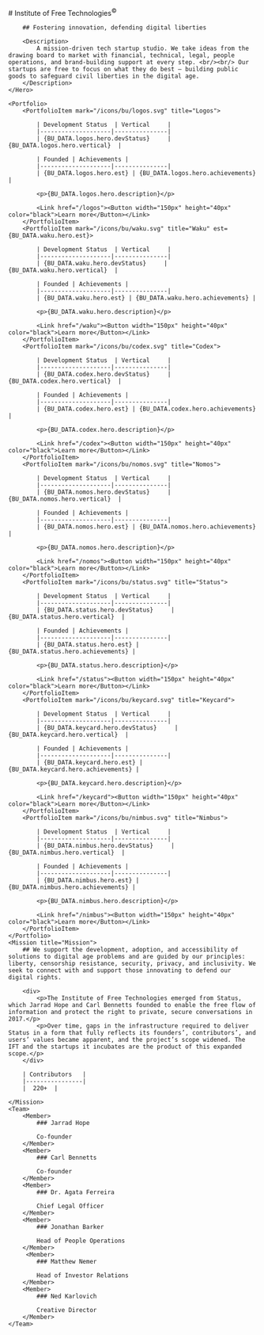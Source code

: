 
<SEO />

<Home>
    <Hero>
        # Institute of Free Technologies<sup>©</sup>

        ## Fostering innovation, defending digital liberties

        <Description>
            A mission-driven tech startup studio. We take ideas from the drawing board to market with financial, technical, legal, people operations, and brand-building support at every step. <br/><br/> Our startups are free to focus on what they do best — building public goods to safeguard civil liberties in the digital age.
        </Description>
    </Hero>

    <Portfolio>
        <PortfolioItem mark="/icons/bu/logos.svg" title="Logos">

            | Development Status  | Vertical     |
            |--------------------|---------------|
            | {BU_DATA.logos.hero.devStatus}     | {BU_DATA.logos.hero.vertical}  |

            | Founded | Achievements |
            |--------------------|---------------|
            | {BU_DATA.logos.hero.est} | {BU_DATA.logos.hero.achievements} |

            <p>{BU_DATA.logos.hero.description}</p>

            <Link href="/logos"><Button width="150px" height="40px" color="black">Learn more</Button></Link>
        </PortfolioItem>
        <PortfolioItem mark="/icons/bu/waku.svg" title="Waku" est={BU_DATA.waku.hero.est}>

            | Development Status  | Vertical     |
            |--------------------|---------------|
            | {BU_DATA.waku.hero.devStatus}     | {BU_DATA.waku.hero.vertical}  |

            | Founded | Achievements |
            |--------------------|---------------|
            | {BU_DATA.waku.hero.est} | {BU_DATA.waku.hero.achievements} |

            <p>{BU_DATA.waku.hero.description}</p>

            <Link href="/waku"><Button width="150px" height="40px" color="black">Learn more</Button></Link>
        </PortfolioItem>
        <PortfolioItem mark="/icons/bu/codex.svg" title="Codex">

            | Development Status  | Vertical     |
            |--------------------|---------------|
            | {BU_DATA.codex.hero.devStatus}     | {BU_DATA.codex.hero.vertical}  |

            | Founded | Achievements |
            |--------------------|---------------|
            | {BU_DATA.codex.hero.est} | {BU_DATA.codex.hero.achievements} |

            <p>{BU_DATA.codex.hero.description}</p>

            <Link href="/codex"><Button width="150px" height="40px" color="black">Learn more</Button></Link>
        </PortfolioItem>
        <PortfolioItem mark="/icons/bu/nomos.svg" title="Nomos">

            | Development Status  | Vertical     |
            |--------------------|---------------|
            | {BU_DATA.nomos.hero.devStatus}     | {BU_DATA.nomos.hero.vertical}  |

            | Founded | Achievements |
            |--------------------|---------------|
            | {BU_DATA.nomos.hero.est} | {BU_DATA.nomos.hero.achievements} |

            <p>{BU_DATA.nomos.hero.description}</p>

            <Link href="/nomos"><Button width="150px" height="40px" color="black">Learn more</Button></Link>
        </PortfolioItem>
        <PortfolioItem mark="/icons/bu/status.svg" title="Status">

            | Development Status  | Vertical     |
            |--------------------|---------------|
            | {BU_DATA.status.hero.devStatus}     | {BU_DATA.status.hero.vertical}  |

            | Founded | Achievements |
            |--------------------|---------------|
            | {BU_DATA.status.hero.est} | {BU_DATA.status.hero.achievements} |

            <p>{BU_DATA.status.hero.description}</p>

            <Link href="/status"><Button width="150px" height="40px" color="black">Learn more</Button></Link>
        </PortfolioItem>
        <PortfolioItem mark="/icons/bu/keycard.svg" title="Keycard">

            | Development Status  | Vertical     |
            |--------------------|---------------|
            | {BU_DATA.keycard.hero.devStatus}     | {BU_DATA.keycard.hero.vertical}  |

            | Founded | Achievements |
            |--------------------|---------------|
            | {BU_DATA.keycard.hero.est} | {BU_DATA.keycard.hero.achievements} |

            <p>{BU_DATA.keycard.hero.description}</p>

            <Link href="/keycard"><Button width="150px" height="40px" color="black">Learn more</Button></Link>
        </PortfolioItem>
        <PortfolioItem mark="/icons/bu/nimbus.svg" title="Nimbus">

            | Development Status  | Vertical     |
            |--------------------|---------------|
            | {BU_DATA.nimbus.hero.devStatus}     | {BU_DATA.nimbus.hero.vertical}  |

            | Founded | Achievements |
            |--------------------|---------------|
            | {BU_DATA.nimbus.hero.est} | {BU_DATA.nimbus.hero.achievements} |

            <p>{BU_DATA.nimbus.hero.description}</p>

            <Link href="/nimbus"><Button width="150px" height="40px" color="black">Learn more</Button></Link>
        </PortfolioItem>
    </Portfolio>
    <Mission title="Mission">
        ## We support the development, adoption, and accessibility of solutions to digital age problems and are guided by our principles: liberty, censorship resistance, security, privacy, and inclusivity. We seek to connect with and support those innovating to defend our digital rights.

        <div>
            <p>The Institute of Free Technologies emerged from Status, which Jarrad Hope and Carl Bennetts founded to enable the free flow of information and protect the right to private, secure conversations in 2017.</p>
            <p>Over time, gaps in the infrastructure required to deliver Status in a form that fully reflects its founders’, contributors’, and users’ values became apparent, and the project’s scope widened. The IFT and the startups it incubates are the product of this expanded scope.</p>
        </div>

        | Contributors   |
        |----------------|
        |  220+  |

    </Mission>
    <Team>
        <Member>
            ### Jarrad Hope

            Co-founder
        </Member>
        <Member>
            ### Carl Bennetts

            Co-founder
        </Member>
        <Member>
            ### Dr. Agata Ferreira

            Chief Legal Officer
        </Member>
        <Member>
            ### Jonathan Barker

            Head of People Operations
        </Member>
         <Member>
            ### Matthew Nemer

            Head of Investor Relations
        </Member>
        <Member>
            ### Ned Karlovich

            Creative Director
        </Member>
    </Team>

</Home>

<HomeFooter />
